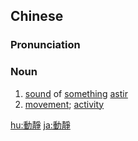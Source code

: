 {{also|动静}}
==Chinese==
{{zh-forms|s=动静}}

===Pronunciation===
{{zh-pron
|m=dòngjìng,tl=y
|c=dung6 zing6
|mn=qz:tǒng-chěng/tw,xm,zz:tōng-chēng
|cat=n
}}

===Noun===
{{zh-noun}}

# [[sound]] of [[something]] [[astir]]
# [[movement]]; [[activity]]

{{zh-cat|Intermediate|Antonymous}}

[[hu:動靜]]
[[ja:動靜]]